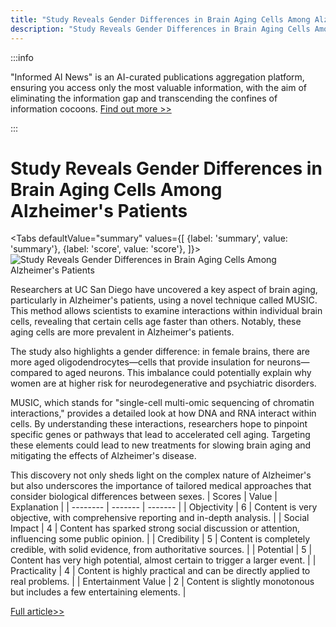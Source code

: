 ```yaml
---
title: "Study Reveals Gender Differences in Brain Aging Cells Among Alzheimer's Patients"
description: "Study Reveals Gender Differences in Brain Aging Cells Among Alzheimer's Patients"
---
```



:::info

"Informed AI News" is an AI-curated publications aggregation platform, ensuring you access only the most valuable information, with the aim of eliminating the information gap and transcending the confines of information cocoons.  [Find out more >>](/docs/guides)

:::

# Study Reveals Gender Differences in Brain Aging Cells Among Alzheimer's Patients


<Tabs
	defaultValue="summary"
	values={[
	{label: 'summary', value: 'summary'},
	{label: 'score', value: 'score'},
]}>
<TabItem value="summary">
<img
  src="https://image.informedainews.com/2024/06/Hea-KO6-1717983566-0.jpg"
  alt="Study Reveals Gender Differences in Brain Aging Cells Among Alzheimer's Patients"
/>



Researchers at UC San Diego have uncovered a key aspect of brain aging, particularly in Alzheimer's patients, using a novel technique called MUSIC. This method allows scientists to examine interactions within individual brain cells, revealing that certain cells age faster than others. Notably, these aging cells are more prevalent in Alzheimer's patients.

The study also highlights a gender difference: in female brains, there are more aged oligodendrocytes—cells that provide insulation for neurons—compared to aged neurons. This imbalance could potentially explain why women are at higher risk for neurodegenerative and psychiatric disorders.

MUSIC, which stands for "single-cell multi-omic sequencing of chromatin interactions," provides a detailed look at how DNA and RNA interact within cells. By understanding these interactions, researchers hope to pinpoint specific genes or pathways that lead to accelerated cell aging. Targeting these elements could lead to new treatments for slowing brain aging and mitigating the effects of Alzheimer's disease.

This discovery not only sheds light on the complex nature of Alzheimer's but also underscores the importance of tailored medical approaches that consider biological differences between sexes.
</TabItem>
<TabItem value="score">
	| Scores     | Value   | Explanation |
	| -------- | ------- | ------- |
	| Objectivity  | 6    | Content is very objective, with comprehensive reporting and in-depth analysis.    |
	| Social Impact | 4     | Content has sparked strong social discussion or attention, influencing some public opinion.    |
	| Credibility    | 5    | Content is completely credible, with solid evidence, from authoritative sources.    |
	| Potential    | 5    | Content has very high potential, almost certain to trigger a larger event.    |
	| Practicality    | 4    | Content is highly practical and can be directly applied to real problems.    |
	| Entertainment Value    | 2    | Content is slightly monotonous but includes a few entertaining elements.    |
</TabItem>
</Tabs>

[Full article>>](https://www.cnbeta.com.tw/articles/science/1434136.htm)
